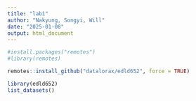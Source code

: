 ```yaml
---
title: "lab1"
author: "Nakyung, Songyi, Will"
date: "2025-01-08"
output: html_document
---
```

```r
#install.packages("remotes")
#library(remotes)

remotes::install_github("datalorax/edld652", force = TRUE)
```

```r
library(edld652)
list_datasets()
```

